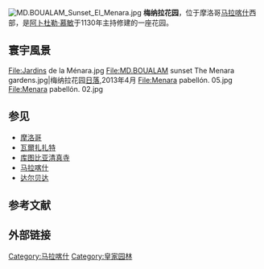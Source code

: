 [[File:MD.BOUALAM_Sunset_El_Menara.jpg|alt=EL Menara,Sunset]]
'''梅纳拉花园'''，位于摩洛哥[[马拉喀什|马拉喀什]]西部，是[[阿卜杜勒·慕敏|阿卜杜勒·慕敏]]于1130年主持修建的一座花园。

== 寰宇風景 ==
<gallery>
File:Jardins de la Ménara.jpg
File:MD.BOUALAM sunset The Menara gardens.jpg|梅纳拉花园[[日落|日落]],2013年4月
File:Menara pabellón. 05.jpg
File:Menara pabellón. 02.jpg
</gallery>

==参见==
*[[摩洛哥|摩洛哥]]
*[[瓦爾扎扎特|瓦爾扎扎特]]
*[[库图比亚清真寺|库图比亚清真寺]]
*[[马拉喀什|马拉喀什]]
*[[达尔贝达|达尔贝达]]

==参考文献==

==外部链接==
{{commonscat|Menara Garden}}

{{morocco-stub}}
[[Category:马拉喀什|Category:马拉喀什]]
[[Category:皇家园林|Category:皇家园林]]